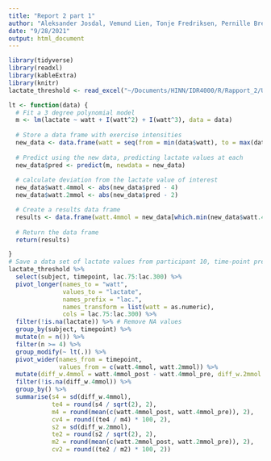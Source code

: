 ```yaml
---
title: "Report 2 part 1"
author: "Aleksander Josdal, Vemund Lien, Tonje Fredriksen, Pernille Breili"
date: "9/28/2021"
output: html_document
---
```


```r
library(tidyverse)
library(readxl)
library(kableExtra)
library(knitr)
lactate_threshold <- read_excel("~/Documents/HINN/IDR4000/R/Rapport_2/Utkast.rapport.2.idr4000/lactate_threshold.xlsx", col_types = c("numeric", "text", "numeric", "numeric", "numeric", "numeric", "numeric", "numeric", "numeric", "numeric", "numeric", "numeric"))

lt <- function(data) {
  # Fit a 3 degree polynomial model
  m <- lm(lactate ~ watt + I(watt^2) + I(watt^3), data = data)
  
  # Store a data frame with exercise intensities
  new_data <- data.frame(watt = seq(from = min(data$watt), to = max(data$watt), by = 0.01))
  
  # Predict using the new data, predicting lactate values at each 
  new_data$pred <- predict(m, newdata = new_data)
  
  # calculate deviation from the lactate value of interest
  new_data$watt.4mmol <- abs(new_data$pred - 4)
  new_data$watt.2mmol <- abs(new_data$pred - 2)

  # Create a results data frame
  results <- data.frame(watt.4mmol = new_data[which.min(new_data$watt.4mmol), 1], watt.2mmol = new_data[which.min(new_data$watt.2mmol), 1])
  
  # Return the data frame
  return(results)

}
# Save a data set of lactate values from participant 10, time-point pre
lactate_threshold %>%
  select(subject, timepoint, lac.75:lac.300) %>%
  pivot_longer(names_to = "watt", 
               values_to = "lactate", 
               names_prefix = "lac.", 
               names_transform = list(watt = as.numeric), 
               cols = lac.75:lac.300) %>%
  filter(!is.na(lactate)) %>% # Remove NA values
  group_by(subject, timepoint) %>%
  mutate(n = n()) %>%
  filter(n >= 4) %>%
  group_modify(~ lt(.)) %>%
  pivot_wider(names_from = timepoint,
              values_from = c(watt.4mmol, watt.2mmol)) %>%
  mutate(diff_w.4mmol = watt.4mmol_post - watt.4mmol_pre, diff_w.2mmol = watt.2mmol_post - watt.2mmol_pre) %>%
  filter(!is.na(diff_w.4mmol)) %>%
  group_by() %>%
  summarise(s4 = sd(diff_w.4mmol),
            te4 = round(s4 / sqrt(2), 2),
            m4 = round(mean(c(watt.4mmol_post, watt.4mmol_pre)), 2),
            cv4 = round((te4 / m4) * 100, 2),
            s2 = sd(diff_w.2mmol),
            te2 = round(s2 / sqrt(2), 2),
            m2 = round(mean(c(watt.2mmol_post, watt.2mmol_pre)), 2),
            cv2 = round((te2 / m2) * 100, 2)) 
```